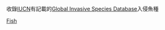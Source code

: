 收錄[[IUCN|IUCN]]有記載的[http://www.issg.org/database/welcome/ Global Invasive Species Database]入侵魚種

[[Category:入侵動物種|Fish]]